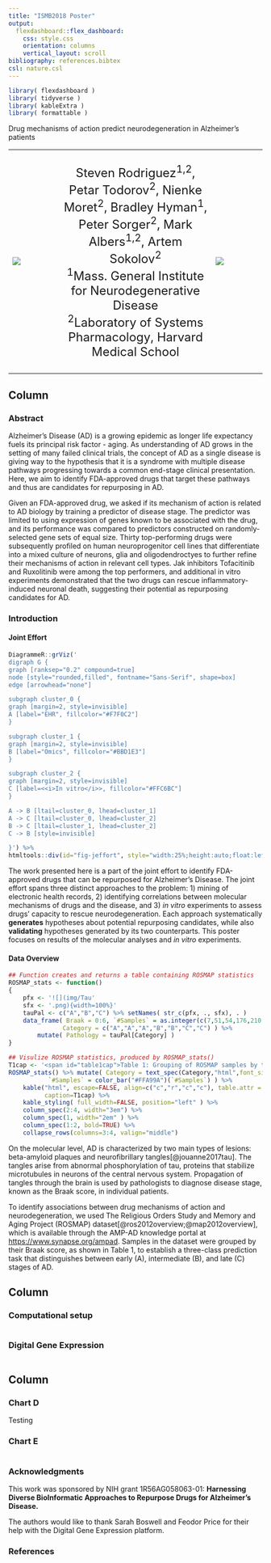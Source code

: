 ```yaml
---
title: "ISMB2018 Poster"
output:
  flexdashboard::flex_dashboard:
    css: style.css
    orientation: columns
    vertical_layout: scroll
bibliography: references.bibtex
csl: nature.csl
---
```


```r
library( flexdashboard )
library( tidyverse )
library( kableExtra )
library( formattable )
```

<p id="title">Drug mechanisms of action predict neurodegeneration in Alzheimer's patients</p>
<table style="width:100%"><tr>
<td style="width:20%;"><img src="img/mgh.svg" id="logo-left" /></td>
<td><p style="text-align:center;font-size:150%">
Steven Rodriguez<sup>1,2</sup>, Petar Todorov<sup>2</sup>, Nienke Moret<sup>2</sup>, Bradley Hyman<sup>1</sup>, Peter Sorger<sup>2</sup>, Mark Albers<sup>1,2</sup>, Artem Sokolov<sup>2</sup>  
<sup>1</sup>Mass. General Institute for Neurodegenerative Disease  
<sup>2</sup>Laboratory of Systems Pharmacology, Harvard Medical School
</p></td>
<td style="width:20%"><img src="img/hms.svg" id="logo-right" /></td>
</tr></table>


Column {data-width=33%}
-----------------------------------------------------------------------

### Abstract

Alzheimer's Disease (AD) is a growing epidemic as longer life expectancy fuels its principal risk factor - aging. As understanding of AD grows in the setting of many failed clinical trials, the concept of AD as a single disease is giving way to the hypothesis that it is a syndrome with multiple disease pathways progressing towards a common end-stage clinical presentation. Here, we aim to identify FDA-approved drugs that target these pathways and thus are candidates for repurposing in AD.

Given an FDA-approved drug, we asked if its mechanism of action is related to AD biology by training a predictor of disease stage. The predictor was limited to using expression of genes known to be associated with the drug, and its performance was compared to predictors constructed on randomly-selected gene sets of equal size. Thirty top-performing drugs were subsequently profiled on human neuroprogenitor cell lines that differentiate into a mixed culture of neurons, glia and oligodendroctyes to further refine their mechanisms of action in relevant cell types. Jak inhibitors Tofacitinib and Ruxolitinib were among the top performers, and additional in vitro experiments demonstrated that the two drugs can rescue inflammatory-induced neuronal death, suggesting their potential as repurposing candidates for AD.

### Introduction

#### Joint Effort

```r
DiagrammeR::grViz('
digraph G {
graph [ranksep="0.2" compound=true]
node [style="rounded,filled", fontname="Sans-Serif", shape=box]
edge [arrowhead="none"]

subgraph cluster_0 {
graph [margin=2, style=invisible]
A [label="EHR", fillcolor="#F7F0C2"]
}

subgraph cluster_1 {
graph [margin=2, style=invisible]
B [label="Omics", fillcolor="#BBD1E3"]
}

subgraph cluster_2 {
graph [margin=2, style=invisible]
C [label=<<i>In vitro</i>>, fillcolor="#FFC6BC"]
}

A -> B [ltail=cluster_0, lhead=cluster_1]
A -> C [ltail=cluster_0, lhead=cluster_2]
B -> C [ltail=cluster_1, lhead=cluster_2]
C -> B [style=invisible]

}') %>%
htmltools::div(id="fig-jeffort", style="width:25%;height:auto;float:left;")
```

The work presented here is a part of the joint effort to identify FDA-approved drugs that can be repurposed for Alzheimer’s Disease. The joint effort spans three distinct approaches to the problem: 1) mining of electronic health records, 2) identifying correlations between molecular mechanisms of drugs and the disease, and 3) *in vitro* experiments to assess drugs’ capacity to rescue neurodegeneration. Each approach systematically **generates** hypotheses about potential repurposing candidates, while also **validating** hypotheses generated by its two counterparts. This poster focuses on results of the molecular analyses and *in vitro* experiments.

#### Data Overview

```r
## Function creates and returns a table containing ROSMAP statistics
ROSMAP_stats <- function()
{
    pfx <- '![](img/Tau'
    sfx <- '.png){width=100%}'
    tauPal <- c("A","B","C") %>% setNames( str_c(pfx, ., sfx), . )
    data_frame( Braak = 0:6, `#Samples` = as.integer(c(7,51,54,176,210,133,7)),
               Category = c("A","A","A","B","B","C","C") ) %>%
        mutate( Pathology = tauPal[Category] )
}
```

```r
## Visulize ROSMAP statistics, produced by ROSMAP_stats()
T1cap <- '<span id="table1cap">Table 1: Grouping of ROSMAP samples by their Braak score</span>'
ROSMAP_stats() %>% mutate( Category = text_spec(Category,"html",font_size="200%"),
           `#Samples` = color_bar("#FFA99A")(`#Samples`) ) %>%
    kable("html", escape=FALSE, align=c("c","r","c","c"), table.attr = 'id="rosmap"',
          caption=T1cap) %>%
    kable_styling( full_width=FALSE, position="left" ) %>%
    column_spec(2:4, width="3em") %>%
    column_spec(1, width="2em" ) %>%
    column_spec(1:2, bold=TRUE) %>%
    collapse_rows(columns=3:4, valign="middle")
```
On the molecular level, AD is characterized by two main types of lesions: beta-amyloid plaques and neurofibrillary tangles[@jouanne2017tau]. The tangles arise from abnormal phosphorylation of tau, proteins that stabilize microtubules in neurons of the central nervous system. Propagation of tangles through the brain is used by pathologists to diagnose disease stage, known as the Braak score, in individual patients. 

To identify associations between drug mechanisms of action and neurodegeneration, we used The Religious Orders Study and Memory and Aging Project (ROSMAP) dataset[@ros2012overview;@map2012overview], which is available through the AMP-AD knowledge portal at [https://www.synapse.org/ampad](https://www.synapse.org/ampad). Samples in the dataset were grouped by their Braak score, as shown in Table 1, to establish a three-class prediction task that distinguishes between early (A), intermediate (B), and late (C) stages of AD.

Column {data-width=34%}
-----------------------------------------------------------------------

### Computational setup

```r

```

### Digital Gene Expression

```r

```

Column {data-width=33%}
-----------------------------------------------------------------------

### Chart D

Testing

### Chart E

```r

```

### Acknowledgments

This work was sponsored by NIH grant 1R56AG058063-01: **Harnessing Diverse BioInformatic Approaches to Repurpose Drugs for Alzheimer’s Disease.**

The authors would like to thank Sarah Boswell and Feodor Price for their help with the Digital Gene Expression platform.

### References


